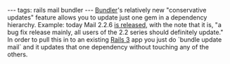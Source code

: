 ---
tags: rails mail bundler
---
[[Bundler]]'s relatively new "conservative updates" feature allows you to update just one gem in a dependency hierarchy. Example: today Mail 2.2.6 [http://groups.google.com/group/rubyonrails-talk/browse_thread/thread/df567cab7f3d5215 is released], with the note that it is, "a bug fix release mainly, all users of the 2.2 series should definitely update." In order to pull this in to an existing [[Rails 3]] app you just do `bundle update mail` and it updates that one dependency without touching any of the others.
